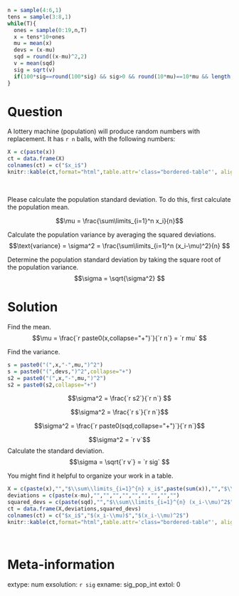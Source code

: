 ```r
n = sample(4:6,1)
tens = sample(3:8,1)
while(T){
  ones = sample(0:19,n,T)
  x = tens*10+ones
  mu = mean(x)
  devs = (x-mu)
  sqd = round((x-mu)^2,2)
  v = mean(sqd)
  sig = sqrt(v)
  if(100*sig==round(100*sig) && sig>0 && round(10*mu)==10*mu && length(unique(sqd))>1){break}
}
```


Question
========

<style type="text/css" rel="stylesheet">
.bordered-table {
    border-collapse: collapse;
    border-spacing: 0;
    border:2px solid #000000;
}
.bordered-table th {
    border:2px solid #000000;
    padding: 4px;
}
.bordered-table td{
    border:2px solid #000000;
    padding: 4px;
}
</style>

A lottery machine (population) will produce random numbers with replacement. It has `r n` balls, with the following numbers:

```r
X = c(paste(x))
ct = data.frame(X)
colnames(ct) = c("$x_i$")
knitr::kable(ct,format="html",table.attr='class="bordered-table"', align = "cccc",row.names=F)
```
\


Please calculate the population standard deviation. To do this, first calculate the population mean.

$$\mu = \frac{\sum\limits_{i=1}^n x_i}{n}$$

Calculate the population variance by averaging the squared deviations.
$$\text{variance} = \sigma^2 = \frac{\sum\limits_{i=1}^n (x_i-\mu)^2}{n} $$

Determine the population standard deviation by taking the square root of the population variance.
$$\sigma = \sqrt{\sigma^2} $$


Solution
========

<style type="text/css" rel="stylesheet">
.bordered-table {
    border-collapse: collapse;
    border-spacing: 0;
    border:2px solid #000000;
}
.bordered-table th {
    border:2px solid #000000;
    padding: 4px;
}
.bordered-table td{
    border:2px solid #000000;
    padding: 4px;
}
</style>

Find the mean.
$$\mu = \frac{`r paste0(x,collapse="+")`}{`r n`} = `r mu` $$

Find the variance.

```r
s = paste0("(",x,"-",mu,")^2")
s = paste0("(",devs,")^2",collapse="+")
s2 = paste0("(",x,"-",mu,")^2")
s2 = paste0(s2,collapse="+")
```

$$\sigma^2 = \frac{`r s2`}{`r n`} $$

$$\sigma^2 = \frac{`r s`}{`r n`}$$

$$\sigma^2 = \frac{`r paste0(sqd,collapse="+")`}{`r n`}$$

$$\sigma^2 = `r v`$$
Calculate the standard deviation.
$$\sigma = \sqrt{`r v`} = `r sig` $$


You might find it helpful to organize your work in a table.

```r
X = c(paste(x),"","$\\sum\\limits_{i=1}^{n} x_i$",paste(sum(x)),"","$\\mu$",paste(mean(x)),"","","")
deviations = c(paste(x-mu),"","","","","","","","","")
squared_devs = c(paste(sqd),"","$\\sum\\limits_{i=1}^{n} (x_i-\\mu)^2$",paste(sum(sqd)),"","$\\sigma^2$",paste(mean(sqd)),"","$\\sigma$",paste(sig))
ct = data.frame(X,deviations,squared_devs)
colnames(ct) = c("$x_i$","$(x_i-\\mu)$","$(x_i-\\mu)^2$")
knitr::kable(ct,format="html",table.attr='class="bordered-table"', align = "cccc",row.names=F)
```
\

Meta-information
================
extype: num
exsolution: `r sig`
exname: sig_pop_int
extol: 0
